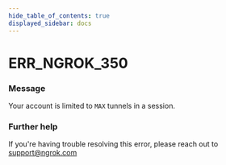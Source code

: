 ```yaml
---
hide_table_of_contents: true
displayed_sidebar: docs
---
```



# ERR_NGROK_350

### Message

Your account is limited to `MAX` tunnels in a session.

### Further help

If you're having trouble resolving this error, please reach out to [support@ngrok.com](mailto:support@ngrok.com?subject=Help%20with%20ERR_NGROK_350)

<ErrorDetails error="err_ngrok_350" />
